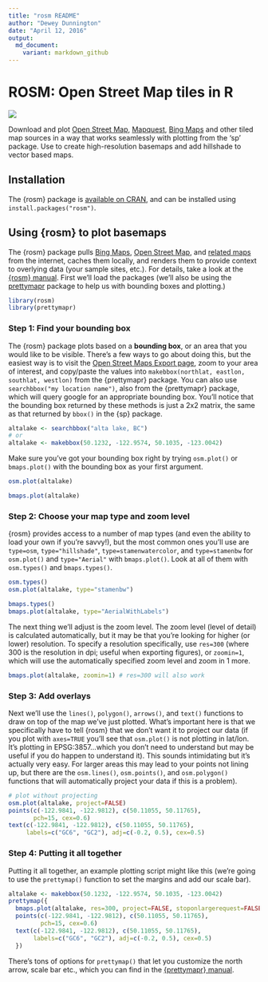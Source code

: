 ```yaml
---
title: "rosm README"
author: "Dewey Dunnington"
date: "April 12, 2016"
output: 
  md_document:
    variant: markdown_github
---
```


# ROSM: Open Street Map tiles in R

[![](http://cranlogs.r-pkg.org/badges/rosm)](https://cran.r-project.org/package=rosm)

Download and plot [Open Street Map](http://www.openstreetmap.org/), [Mapquest](http://www.mapquest.com/), [Bing Maps](http://www.bing.com/maps) and other tiled map sources in a way that works seamlessly with plotting from the 'sp' package. Use to create high-resolution basemaps and add hillshade to vector based maps.

## Installation

The {rosm} package is [available on CRAN](https://cran.r-project.org/package=rosm), and can be installed using `install.packages("rosm")`.

## Using {rosm} to plot basemaps

The {rosm} package pulls [Bing Maps](https://www.bing.com/maps/), [Open Street Map](https://www.openstreetmap.org/), and [related maps](http://wiki.openstreetmap.org/wiki/Tile_servers) from the internet, caches them locally, and renders them to provide context to overlying data (your sample sites, etc.). For details, take a look at the [{rosm} manual](https://cran.r-project.org/web/packages/rosm/rosm.pdf). First we'll load the packages (we'll also be using the [prettymapr](http://paleolimbot.github.io/prettymapr) package to help us with bounding boxes and plotting.)

```r
library(rosm)
library(prettymapr)
```

### Step 1: Find your bounding box

The {rosm} package plots based on a **bounding box**, or an area that you would like to be visible. There's a few ways to go about doing this, but the easiest way is to visit the [Open Street Maps Export page](http://www.openstreetmap.org/export), zoom to your area of interest, and copy/paste the values into `makebbox(northlat, eastlon, southlat, westlon)` from the {prettymapr} package. You can also use `searchbbox("my location name")`, also from the {prettymapr} package, which will query google for an appropriate bounding box. You'll notice that the bounding box returned by these methods is just a 2x2 matrix, the same as that returned by `bbox()` in the {sp} package.

```r
altalake <- searchbbox("alta lake, BC")
# or
altalake <- makebbox(50.1232, -122.9574, 50.1035, -123.0042)
```

Make sure you've got your bounding box right by trying `osm.plot()` or `bmaps.plot()` with the bounding box as your first argument.

```r
osm.plot(altalake)
```

```r
bmaps.plot(altalake)
```

### Step 2: Choose your map type and zoom level

{rosm} provides access to a number of map types (and even the ability to load your own if you're savvy!), but the most common ones you'll use are `type=osm`, `type="hillshade"`, `type=stamenwatercolor`, and `type=stamenbw` for `osm.plot()` and `type="Aerial"` with `bmaps.plot()`. Look at all of them with `osm.types()` and `bmaps.types()`.

```r
osm.types()
osm.plot(altalake, type="stamenbw")
```

```r
bmaps.types()
bmaps.plot(altalake, type="AerialWithLabels")
```

The next thing we'll adjust is the zoom level. The zoom level (level of detail) is calculated automatically, but it may be that you're looking for higher (or lower) resolution. To specify a resolution specifically, use `res=300` (where 300 is the resolution in dpi; useful when exporting figures), or `zoomin=1`, which will use the automatically specified zoom level and zoom in 1 more.

```r
bmaps.plot(altalake, zoomin=1) # res=300 will also work
```

### Step 3: Add overlays

Next we'll use the `lines()`, `polygon()`, `arrows()`, and `text()` functions to draw on top of the map we've just plotted. What's important here is that we specifically have to tell {rosm} that we don't want it to project our data (if you plot with `axes=TRUE` you'll see that `osm.plot()` is not plotting in lat/lon. It's plotting in EPSG:3857...which you don't need to understand but may be useful if you do happen to understand it). This sounds intimidating but it's actually very easy. For larger areas this may lead to your points not lining up, but there are the `osm.lines()`, `osm.points()`, and `osm.polygon()` functions that will automatically project your data if this is a problem).

```r
# plot without projecting
osm.plot(altalake, project=FALSE)
points(c(-122.9841, -122.9812), c(50.11055, 50.11765), 
       pch=15, cex=0.6)
text(c(-122.9841, -122.9812), c(50.11055, 50.11765), 
     labels=c("GC6", "GC2"), adj=c(-0.2, 0.5), cex=0.5)
```

### Step 4: Putting it all together

Putting it all together, an example plotting script might like this (we're going to use the `prettymap()` function to set the margins and add our scale bar).

```r
altalake <- makebbox(50.1232, -122.9574, 50.1035, -123.0042)
prettymap({
  bmaps.plot(altalake, res=300, project=FALSE, stoponlargerequest=FALSE)
  points(c(-122.9841, -122.9812), c(50.11055, 50.11765), 
         pch=15, cex=0.6)
  text(c(-122.9841, -122.9812), c(50.11055, 50.11765), 
       labels=c("GC6", "GC2"), adj=c(-0.2, 0.5), cex=0.5)
  })
```

There's tons of options for `prettymap()` that let you customize the north arrow, scale bar etc., which you can find in the [{prettymapr} manual](https://cran.r-project.org/web/packages/prettymapr/prettymapr.pdf).
